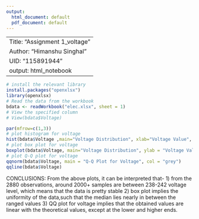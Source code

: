 ---
output:
  html_document: default
  pdf_document: default
---
---
Title: "Assignment 1_voltage"
Author: "Himanshu Singhal"
UID: "115891944"
output: html_notebook
---
```{r}
# install the relevant library
install.packages("openxlsx")
library(openxlsx)
# Read the data from the workbook
bdata <- readWorkbook("elec.xlsx", sheet = 1)
# View the specified column
# View(bdata$Voltage)

par(mfrow=c(1,3))
# plot histogram for voltage
hist(bdata$Voltage ,main="Voltage Distribution", xlab="Voltage Value", col = "grey")
# plot box plot for voltage
boxplot(bdata$Voltage, main="Voltage Distribution", ylab = "Voltage Value", col = "grey")
# plot Q-Q plot for voltage
qqnorm(bdata$Voltage, main = "Q-Q Plot for Voltage", col = "grey")
qqline(bdata$Voltage)

```
CONCLUSIONS:
From the above plots, it can be interpreted that-
1) from the 2880 observations, around 2000+ samples are between 238-242 voltage level, which means that the data is pretty stable
2) box plot implies the uniformity of the data,such that the median lies nearly in between the ranged values
3) QQ plot for voltage implies that the obtained values are linear with the theoretical values, except at the lower and higher ends.

